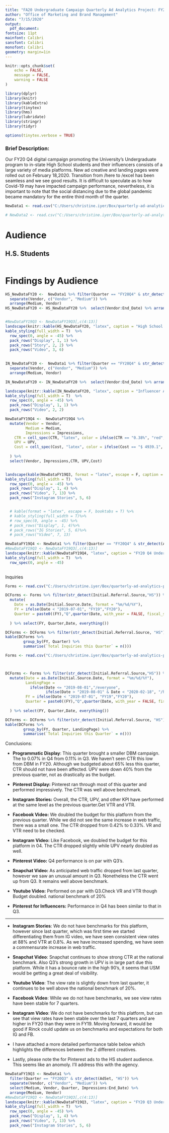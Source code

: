 ```yaml
---
title: "FA20 Undergraduate Campaign Quarterly Ad Analytics Project: FY20 Q4"
author: "Office of Marketing and Brand Management"
date: "7/15/2020"
output:
  pdf_document:
fontsize: 11pt
mainfont: Calibri
sansfont: Calibri
monofont: Calibri
geometry: margin=1in
---
```





```r
knitr::opts_chunk$set(
	echo = FALSE,
	message = FALSE,
	warning = FALSE
)
```

```r
library(dplyr)
library(knitr)
library(kableExtra)
library(tinytex)
library(hms)
library(lubridate)
library(stringr)
library(tidyr)
```


```r
options(tinytex.verbose = TRUE)
```

### Brief Description:

Our FY20 Q4 digital campaign promoting the University's Undergraduate program to in-state High School students and their influencers consists of a large variety of media platforms. New ad creative and landing pages were rolled out on February 18,2020. Transition from /here to /excel has been seamless and we see good results. It is difficult to speculate as to how Covid-19 may have impacted campaign performance, nevertheless, it is important to note that the social distancing due to the global pandemic became mandatory for the entire third month of the quarter. 


```r
NewData1 <- read.csv("C:/Users/christine.iyer/Box/quarterly-ad-analytics-projects/Flowchart.csv", header = T, stringsAsFactors = F)
```

```r
# NewData2 <- read.csv("C:/Users/christine.iyer/Box/quarterly-ad-analytics-projects/FlowchartHS_V2.csv",header = T, stringsAsFactors = F)

```

# Audience

## H.S. Students

```r

```


# Findings by Audience



```r

HS_NewDataFY20 <-  NewData1 %>% filter(Quarter == "FY20Q4" & str_detect(AdSet, "HS")) %>%  
  separate(Vendor, c("Vendor", "Medium")) %>% 
  arrange(Medium, Vendor)
HS_NewDataFY20 <- HS_NewDataFY20 %>%  select(Vendor:End_Date) %>% arrange(Medium, Vendor)


#NewDataFY19Q3 <- NewDataFY19Q3[,c(4:13)]
landscape(knitr::kable(HS_NewDataFY20, "latex", caption = "High School Student Audience FY20 Q4 Campaign Review: Undergraduate Degree", booktabs = T))%>%
kable_styling(full_width = T)  %>%
  row_spec(0, angle = -45) %>%
  pack_rows("Display", 1, 1) %>%
  pack_rows("Story", 2, 2) %>%
  pack_rows("Video", 3, 6)
  
```




```r
IN_NewDataFY20 <-  NewData1 %>% filter(Quarter == "FY20Q4" & str_detect(AdSet, "IN")) %>%  
  separate(Vendor, c("Vendor", "Medium")) %>% 
  arrange(Medium, Vendor)

IN_NewDataFY20 <- IN_NewDataFY20 %>%  select(Vendor:End_Date) %>% arrange(Medium, Vendor)

landscape(knitr::kable(IN_NewDataFY20, "latex", caption = "Influencer Audience FY20 Q4 Campaign Review: Undergraduate Degree", booktabs = T))%>%
kable_styling(full_width = T)  %>%
  row_spec(0, angle = -45) %>%
  pack_rows("Display", 1, 1) %>%
  pack_rows("Video", 2, 2)
```




```r
NewDataFY19Q4 <-  NewDataFY19Q4 %>%
  mutate(Vendor = Vendor, 
         Medium = Medium,
         Impressions = Impressions,
    CTR = cell_spec(CTR, "latex", color = ifelse(CTR == "0.38%", "red", "black")),
    UPV = UPV, 
    Cost = cell_spec(Cost, "latex", color = ifelse(Cost == "$ 4939.1", "red", "black"))
    
  ) %>%
  select(Vendor, Impressions,CTR, UPV,Cost)


landscape(kable(NewDataFY19Q3, format = "latex", escape = F, caption =  "FY20 Q4 Undergraduate Campaign Targeting HS Students", booktabs = T))%>%
kable_styling(full_width = T)  %>%
  row_spec(0, angle = -45) %>%
  pack_rows("Display", 1, 4) %>%
  pack_rows("Video", 7, 13) %>%
  pack_rows("Instagram Stories", 5, 6) 


  # kable(format = "latex", escape = F, booktabs = T) %>%
  # kable_styling(full_width = T)%>%
  # row_spec(0, angle = -45) %>%
  # pack_rows("Display", 1, 4)%>%
  # pack_rows("IG Stories", 5, 6)%>%
  # pack_rows("Video", 7, 13)
```


```r
NewDataFY19Q4 <- NewData1 %>% filter(Quarter == "FY20Q4" & str_detect(AdSet, "FA21_UG_IN_PIN_DISP_BR")) %>%  separate(Vendor, c("Vendor", "Medium")) %>% select(Medium, Vendor, Quarter, Impressions:End_Date) %>% arrange(Medium, Vendor)
#NewDataFY19Q3 <- NewDataFY19Q3[,c(4:13)]
landscape(knitr::kable(NewDataFY19Q4, "latex", caption = "FY20 Q4 Undergraduate Campaign Targeting HS Students", booktabs = T))%>%
kable_styling(full_width = T)  %>%
  row_spec(0, angle = -45) 
  
```

Inquiries

```r
Forms <- read.csv("C:/Users/christine.iyer/Box/quarterly-ad-analytics-projects/ThankYouFormCompletions.csv", header = T, stringsAsFactors = F)

DCForms <- Forms %>% filter(str_detect(Initial.Referral.Source,"HS")) %>% 
  mutate(
    Date = as.Date(Initial.Source.Date, format = "%m/%d/%Y"),
    FY = ifelse(Date < "2019-07-01", "FY19","FY20"), 
    Quarter = paste0((FY),"Q",quarter(Date, with_year = FALSE, fiscal_start = 7))
    
  ) %>% select(FY, Quarter,Date, everything())

DCForms <- DCForms %>% filter(str_detect(Initial.Referral.Source, "HS"), str_detect(Quarter, "4"))
kable(DCForms %>%  
        group_by(FY, Quarter) %>% 
        summarise(`Total Inquiries this Quarter` = n()))
```


```r
Forms <- read.csv("C:/Users/christine.iyer/Box/quarterly-ad-analytics-projects/ThankYouFormCompletions.csv", header = T, stringsAsFactors = F)



DCForms <- Forms %>% filter(str_detect(Initial.Referral.Source,"HS")) %>% 
  mutate(Date = as.Date(Initial.Source.Date, format = "%m/%d/%Y"),
         LandingPage = 
           ifelse(Date <= "2019-08-01","/everyone",
                  ifelse(Date > "2019-08-01" & Date < "2020-02-18", "/here", "/excel")),
         FY = ifelse(Date < "2019-07-01", "FY19","FY20"), 
         Quarter = paste0((FY),"Q",quarter(Date, with_year = FALSE, fiscal_start = 7))
    
  ) %>% select(FY, Quarter,Date, everything())

DCForms <- DCForms %>% filter(str_detect(Initial.Referral.Source, "HS"), str_detect(Quarter, "4"))
kable(DCForms %>%  
        group_by(FY, Quarter, LandingPage) %>% 
        summarise(`Total Inquiries this Quarter` = n()))
```

Conclusions:

* __Programmatic Display__: This quarter brought a smaller DBM campaign. The \textcolor{red}{CTR dropped} to 0.07% in Q4 from 0.11% in Q3. We haven't seen CTR this low from DBM in FY20. Although we budgeted about 65% less this quarter, CTR should not have been affected. UPV were down 40% from the previous quarter, not as drastically as the budget. 

* __Pinterest Display:__  Pinterest ran through most of this quarter and performed impressively.  The CTR was well above benchmark.
		
* __Instagram Stories:__ Overall, the CTR,
			UPV, and other KPI have performed at the same level as the previous quarter.Get VTR and VTR.
			
* __Facebook Video:__ We doubled the budget for this platform from the previous quarter. While we did not see the same increase in web traffic, there was a small one. The CTR dropped from 0.42% to
0.33%. VR and VTR need to be checked.

* __Instagram Video:__ Like Facebook, we doubled the budget for this platform in 04. The CTR dropped slightly while UPV nearly doubled as well.

*	__Pinterest Video:__ Q4 performance is on par with Q3's. 

* __Snapchat Video:__ As anticipated web traffic dropped from last quarter, however we saw an unusual amount in Q3. Nonetheless the CTR went up from Q3. It remains well above benchmark.

* __Youtube Video:__ Performed on par with Q3.Check VR and VTR though Budget doubled. national benchmark of 20%


*	__Pinterest for Influencers:__ Performance in Q4 has been similar to that in Q3.


---




































* __Instagram Stories__: We do not have benchmarks for this platform, however since last quarter, which was first time we started differentiating them from IG video, we have seen consistent view rates at 88%  and VTR at 0.8%. As we have increased spending, we have seen a commensurate increase in web traffic.

* __Snapchat Video__: Snapchat continues to show strong CTR at the national benchmark. Also Q3's strong growth in UPV is in large part due this platform. While it has a bounce rate in the high 90's, it seems that USM would be getting a great deal of visibility.

* __Youtube Video__: The view rate is slightly down from last quarter, it continues to be well above the national benchmark of 20%.

* __Facebook Video__: While we do not have benchmarks, we see view rates have been stable for 7 quarters. 

* __Instagram Video__: We do not have benchmarks for this platform, but can see that view rates have been stable over the last 7 quarters and are higher in FY20 than they were in FY19. Moving forward, it would be good if Rinck could update us on benchmarks and expectations for both IG and FB.

* I have attached a more detailed performance table below which highlights the differences between the 2 different creatives. 

* Lastly, please note the \textcolor{red}{100 percent bounce rate and zero minutes average time-on-page} for Pinterest ads to the HS student audience. This seems like an anomoly. I'll address this with the agency. 


```r
NewDataFY19Q3 <- NewData1 %>% 
  filter(Quarter == "FY20Q3" & str_detect(AdSet, "HS")) %>%
  separate(Vendor, c("Vendor", "Medium")) %>% 
  select(Medium, Vendor, Quarter, Impressions:End_Date) %>% 
  arrange(Medium, Vendor)
#NewDataFY19Q3 <- NewDataFY19Q3[,c(4:13)]
landscape(knitr::kable(NewDataFY19Q3, "latex", caption = "FY20 Q3 Undergraduate Campaign Targeting In-State High School Students and their Influencers", booktabs = T))%>%
kable_styling(full_width = T)  %>%
  row_spec(0, angle = -45) %>%
  pack_rows("Display", 1, 4) %>%
  pack_rows("Video", 7, 13) %>%
  pack_rows("Instagram Stories", 5, 6) 
  
```




